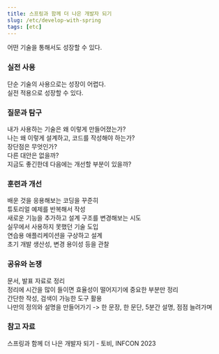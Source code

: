 ```yaml
---
title: 스프링과 함께 더 나은 개발자 되기
slug: /etc/develop-with-spring
tags: [etc]
---
```


어떤 기술을 통해서도 성장할 수 있다.  

### 실전 사용

단순 기술의 사용으로는 성장이 어렵다.  
실전 적용으로 성장할 수 있다.  

### 질문과 탐구

내가 사용하는 기술은 왜 이렇게 만들어졌는가?  
나는 왜 이렇게 설계하고, 코드를 작성해야 하는가?  
장단점은 무엇인가?  
다른 대안은 없을까?  
지금도 좋긴한데 다음에는 개선할 부분이 있을까?  

### 훈련과 개선

배운 것을 응용해보는 코딩을 꾸준히  
튜토리얼 예제를 반복해서 작성  
새로운 기능을 추가하고 설계 구조를 변경해보는 시도  
실무에서 사용하지 못했던 기술 도입  
연습용 애플리케이션을 구상하고 설계  
초기 개발 생산성, 변경 용이성 등을 관찰  

### 공유와 논쟁

문서, 발표 자료로 정리  
정리에 시간을 많이 들이면 효율성이 떨어지기에 중요한 부분만 정리  
간단한 작성, 검색이 가능한 도구 활용  
나만의 정의와 설명을 만들어가기 -> 한 문장, 한 문단, 5분간 설명, 점점 늘려가며

### 참고 자료

스프링과 함께 더 나은 개발자 되기 - 토비, INFCON 2023